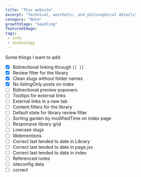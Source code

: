 ```yaml
---
title: "This website" 
excerpt: "Technical, aesthetic, and philosophical details"
category: "Note"
growthStage: "Seedling"
featuredImage: 
tags:
 - info
 - technology
---
```

Some things I want to add:
- [x] Bidirectional linking through `[[ ]]`
- [x] Review filter for the library
- [x] Clean slugs without folder names
- [x] No listingOnly posts on index
- [ ] Bidirectional preview popovers
- [ ] Tooltips for external links
- [ ] External links in a new tab
- [ ] Content filters for the library 
- [ ] Default state for library review filter
- [ ] Sorting garden by modifiedTime on index page 
- [ ] Responsive library grid 
- [ ] Lowcase slugs
- [ ] Webmentions
- [ ] Correct last tended to date in Library
- [ ] Correct last tended to date in page.jsx
- [ ] Correct last tended to date in index
- [ ] Referenced notes
- [ ] siteconfig data
- [ ] correct <title>s
- [ ] lastfm log
- [ ] Album art in LastFM log

Bugs:
- Content page sometimes returns 404